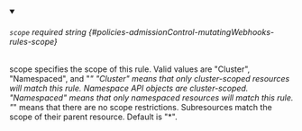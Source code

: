 
<details className="config-field" data-expandable="false" open>
<summary>

###### `scope` <span className="config-field-required" data-required="false">required</span> <span className="config-field-type">string</span> <span className="config-field-default"></span> <span className="config-field-enum"></span> {#policies-admissionControl-mutatingWebhooks-rules-scope}

scope specifies the scope of this rule.
Valid values are "Cluster", "Namespaced", and "*"
"Cluster" means that only cluster-scoped resources will match this rule.
Namespace API objects are cluster-scoped.
"Namespaced" means that only namespaced resources will match this rule.
"*" means that there are no scope restrictions.
Subresources match the scope of their parent resource.
Default is "*".


</summary>



</details>
